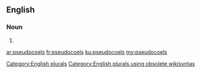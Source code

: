 ==English==

===Noun===
{{head|en}}

# {{plural of|pseudocoel}}

[[Category:English plurals]][[Category:English plurals using obsolete wikisyntax]]

[[ar:pseudocoels]]
[[fr:pseudocoels]]
[[ku:pseudocoels]]
[[my:pseudocoels]]